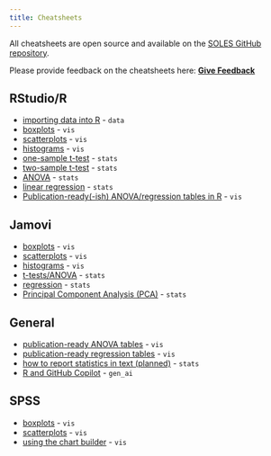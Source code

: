 ```yaml
---
title: Cheatsheets
---
```


All cheatsheets are open source and available on the [SOLES GitHub repository](https://github.com/usyd-soles-edu). 

::: {.callout-note}
Please provide feedback on the cheatsheets here: [**Give Feedback**](https://forms.cloud.microsoft/r/Pr6Ek91xCu)
:::

## RStudio/R

- [importing data into R](https://usyd-soles-edu.github.io/cheatsheet-r-data-import/){target="_blank"} - `data`
- [boxplots](https://usyd-soles-edu.github.io/cheatsheet-R-boxplot/){target="_blank"} - `vis`
- [scatterplots](https://usyd-soles-edu.github.io/cheatsheet-r-scatterplot/){target="_blank"} - `vis`
- [histograms](https://usyd-soles-edu.github.io/cheatsheet-r-histogram/){target="_blank"} - `vis`
- [one-sample t-test](https://usyd-soles-edu.github.io/cheatsheet-r-ttest/){target="_blank"} - `stats`
- [two-sample t-test](https://usyd-soles-edu.github.io/cheatsheet-r-two-sample-ttest/){target="_blank"} - `stats`
- [ANOVA](https://usyd-soles-edu.github.io/cheatsheet-r-anova/){target="_blank"} - `stats`
- [linear regression](https://usyd-soles-edu.github.io/cheatsheet-r-regression/){target="_blank"} - `stats`
- [Publication-ready(-ish) ANOVA/regression tables in R](https://usyd-soles-edu.github.io/cheatsheet-r-html-tables/){target="_blank"} - `vis`



## Jamovi

- [boxplots](https://usyd-soles-edu.github.io/cheatsheet-jamovi-boxplot/){target="_blank"} - `vis`
- [scatterplots](https://usyd-soles-edu.github.io/cheatsheet-jamovi-scatterplot/){target="_blank"} - `vis`
- [histograms](https://usyd-soles-edu.github.io/cheatsheet-jamovi-histogram/){target="_blank"} - `vis`
- [t-tests/ANOVA](https://usyd-soles-edu.github.io/cheatsheet-jamovi-anova/){target="_blank"} - `stats`
- [regression](#){target="_blank"} - `stats`
- [Principal Component Analysis (PCA)](https://usyd-soles-edu.github.io/cheatsheet-jamovi-pca/){target="_blank"} - `stats`


## General

- [publication-ready ANOVA tables](https://biol2022.github.io/BIOL2022-unit-manual/assets/cheatsheet_manual_anova_table.pdf) - `vis`
- [publication-ready regression tables](https://biol2022.github.io/BIOL2022-unit-manual/assets/cheatsheet_manual_lm_table.pdf) - `vis`
- [how to report statistics in text (planned)]() - `stats`
- [R and GitHub Copilot]() - `gen_ai`


## SPSS

- [boxplots](https://envx-resources.github.io/cheatsheet-spss-boxplot/){target="_blank"} - `vis`
- [scatterplots](https://usyd-soles-edu.github.io/cheatsheet-spss-scatterplot/){target="_blank"} - `vis`
- [using the chart builder](https://usyd-soles-edu.github.io/cheatsheet-spss-chart-builder/){target="_blank"} - `vis`
